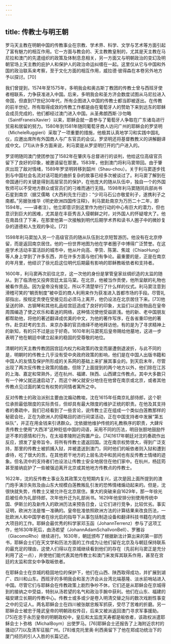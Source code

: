 ```yaml
---
---
---
```

title: 传教士与明王朝
---



罗马天主教在明朝中国的传教事业在宗教、学术界、科学、文学与艺术等方面引起了富有魅力的相互作用。它一方面与教会的、天主教教皇制的，尤其是天主教在马尼拉和澳门的先遣组织的政策及体制息息相关，另一方面又与明朝政治的变幻及明朝官场上天主教的庇护人和保护人的政治命运纠缠在一起。这里仅从它与中国和外国的政治联系来考察，至于文化方面的相互作用，威拉德·彼得森在本卷另外地方予以探讨。[70]

我们曾提到，1574年至1575年，多明我会和奥古斯丁教团的传教士曾与西班牙使者相联系，力争获准进入中国。后来，多明我会和圣方济会数度试图从马尼拉进入帝国，但直到17世纪30年代，所有企图进入中国的传教士都当即被逐出。在传教的前半世纪，所有取得成效的传教工作都是由在葡萄牙人的赞助下来到远东的耶稣会成员完成的，他们都经过澳门进入中国。从圣弗朗西斯·沙勿略（SaintFraneisXavier）以来，耶稣会就一直参与了葡萄牙人争取在广东诸岛进行贸易和居留的努力。1580年到1581年随同葡萄牙商人访问广州的耶稣会的罗坚明（MicheleRuggieri）采取了一项重要的措施，他极其认真地学习和实践中国礼仪，应邀出席所有外国商人与广东官员的会议。罗坚明还将基督教教义的讲解翻译成中文。[71]从许多方面来说，利马窦是从罗坚明打开的门户进入的。

罗坚明随同澳门使团参加了1582年在肇庆与总督进行的谈判，他给这位高级官员留下了良好的印象，被邀请留在那里。1583年，他到澳门将利马窦带回。由于肇庆出现了敌对情绪，1589年罗坚明转移到韶州（Shau-chou）。关于利马窦逐步找到与中国社会名流对话可能的曲折复杂的故事已经多次被谈过了。利马窦了解到在帝国通行的关键是得到高层官员的保护，在他庞大的随从队伍中，独自一个的外国牧师可以不受地方群众或官员们的刁难而通行无阻。1598年利马窦随同兵部尚书石星到南京（据艾儒略《大西利先生行迹》：“少司马石公亦敬爱利子，遂携利子之南都。”另据张维华《明史欧洲四国传注释》，利马窦赴南京为万历二十二年，即1594年。——译者注）。他立即意识到这里作为他行动的中心有巨大的潜力，但也意识到巨大的困难，尤其是在丰臣秀吉入侵朝鲜之时，对外国人的怀疑增大了。他在南昌住了下来，在那里他第一次接触到明代后期学术界和读书人圈子中的微妙复杂的道德和人生观的争论。[72]

1598年利马窦加入另一个高级官员的随从队伍到北京短暂游历。他没有在北京停留，而是返回南京居住。他的一份世界地图为他在学者圈子中博得广泛赞誉。在这座学术活动丰富活跃的城市中，他从叶向高、李贽、陈第、焦竤（ChiaoHung）等人身上学到了许多东西，并在许多方面与他们有争论。最重要的是，正是在南京的年月里，他结识了徐光启这位明代后期最有影响的耶稣教皈依者和支持者。

1600年，利马窦再次前往北京，这一次他的身份是掌管皇家丝绸织造的太监的随从。到了临清他又投奔宫廷太监马棠。在北京，他被当作贡使，他所呈献的礼物也被看作贡品。因为皇帝没有接见，所以不清楚举行了什么样的仪式。利马窦注意到滑稽可笑的“朝贡制度”被中亚的商人利用来作为获准进入首都市场的手段。尽管礼部指出，按规定贡使在受接见后必须马上离开，他仍设法在北京居住下来。[73]他呈送的钟、古钢琴和其他礼品给宫廷造成了良好的印象，太监们以这些物品在皇帝周围编造了使之欢乐和着迷的网络，这种情况使他受益匪浅。他的新、老中国朋友都帮助他，将他的著述翻译成优美的中文，为他的著作写序，在各省重印他的著作。赴京赶考的生员、来京办事的官员络绎不绝地拜访他，有的是为了寻求精神上的新知，有的只不过是出于好奇。1610年利马窦死后皇帝赐给他墓地，这进一步表明了他在朝廷中建立起来的稳固的受尊敬的地位。

清朝时的天主教传教团因宫廷内权力和政策的改变而屡遭倒退波折，与此不同的是，明朝时的传教士几乎没有受中央政府政策的影响，他们是在中国人出版书籍和中国人的友情及保护所形成的关系网的基础上来扩展其事业的。到天启末年，尽管出现了两次反传教士政策的插曲，但除了上面提到的两个地方以外，他们除在江苏的上海、嘉定和常熟外，还在杭州、福建、陕西、山西建立传教点。其中大多数只有一个神父就迅速启动了，而这个神父就安分地住在他曾在南京或北京，或者其他传教点见过面的某位有权势的同情者寓所之中。

反对传教士的政治派别主要由沈煽动教唆。沈在1615年任南京礼部侍郎，这个职位承担最低限度的实际责任，但却具有最大限度的维护正统的职责。在他及其支持者的奏疏中，我们已经看到了一些言论，说传教士正在组成一个类似白莲教那样的秘密会社，正在为欧洲人的侵略目的进行间谍活动，正在中国支持者中发展“第五纵队”，并正在用金钱来引诱群众。沈依据他维护传统的礼教秩序的职责，大肆斥责传教士使用“大西洋”这种贬低中国的词语，采用不同的历法，明目张胆地鼓励忤逆不孝的感情和行为，在太祖孝陵附近购置产业。[74]1617年朝廷对沈的奏疏作出反应，颁发了皇帝旨令，将所有传教士遣返回国。沈在南京权势很大，得到广泛支持，那里的传教士被抓捕入狱，并被遣送到澳门，同时他们的皈依者则入狱和遭到虐待，吃了很大的苦。在其他若干地方的上层名流中和民间也有反传教士情绪的迹象。但名流中的支持者们也设法让传教士安全地居住在他们家中。在杭州，杨廷筠甚至接纳庇护了一些被强迫离开北京或其他地方传教点的传教士。

1622年，沈的反传教士事业及其政策又在短期内复兴，这次是因上面所提到的澳门炮手演示失败及由山东大规模白莲教叛乱引发的恐怖情绪煽动起来的。但是，沈很快就失势，传教士又被允许在北京居住。重大的突破来自1629年，那一年徐光启被任命为礼部侍郎，次年他升迁为礼部尚书。1629年他安排分别使用传统中国、伊斯兰的及新传入的欧洲历法来预告日食，让它们进行竞争，比较优劣。事实证明，欧洲方法是惟一准确的。皇帝批准依照欧洲方法的计算结果来改良历法，一批欧洲人和中国学者在徐光启的指导下从事包括制造设备和翻译科技书籍在内的庞大项目的工作。耶稣会最优秀的科学家邓玉函（JohannTerrenz）参与了这项工作，他1630年死后，由汤若望（JohannAdamSchallvonBell）、罗雅谷（GiacomoRho）继续进行。1630年，朝廷颁布了根据新法计算出来的第一部历书，耶稣会士们在天文学和历法方面的工作成为让他们留在北京及与朝廷保持联系的最充足的理由，这使人们得以在京城继续看到他们的存在（先前利马窦正是充分利用了这一点），并使他们能代表其他传教士和澳门来发挥其联系作用，甚至在宫廷的太监和宫女中争取皈依者。

在耶稣会士在京城的稳固地位的保护下，他们在山西、陕西取得成功，并扩展到湖广、四川和山东。西班牙的多明我会和圣方济会从台湾北端基隆、淡水前哨站进入中国。尽管它们与耶稣会在传教政策上剧烈争吵不休，它们还是从耶稣会在京城得到的接纳之中受益，特别从汤若望的名气和政治手腕中获利。他们在山东、福建的福安建立长期的传教中心。传教士或多或少是卷入明清交替之际的数次戏剧性事变之中的见证人。两名耶稣会士在四川被张献忠叛军抓获，受尽了苦难的折磨。另一耶稣会士被忠于隆武皇帝的明朝政权传召，后来又被派返回澳门寻求军事援助。[75]在忠于永历皇帝的明朝政权中，皇后和太监庞天寿都是皈依者，该政权派遣耶稣会士卜弥格（MichalBoym）出使罗马。[76]耶稣会士还报告了上海附近农村的骚动[77]以及清军征服广州。[78]维克托里奥·利西奥留下了他在郑成功统治下的厦门经历的引人入胜的长篇记述。